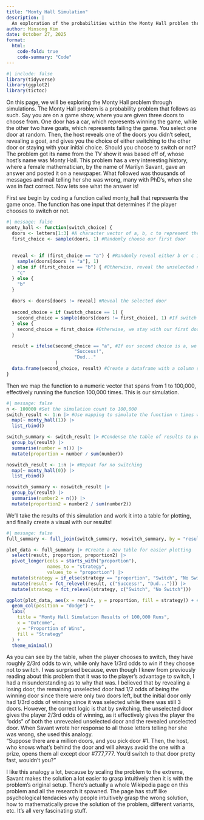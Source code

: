 ```yaml
---
title: "Monty Hall Simulation"
description: |
  An exploration of the probabilities within the Monty Hall problem through simulations
author: Minsong Kim
date: October 27, 2025
format: 
  html:
    code-fold: true
    code-summary: "Code"
---
```


```r
#| include: false
library(tidyverse)
library(ggplot2)
library(tictoc)
```

On this page, we will be exploring the Monty Hall problem through simulations. The Monty Hall problem is a probability problem that follows as such. Say you are on a game show, where you are given three doors to choose from. One door has a car, which represents winning the game, while the other two have goats, which represents failing the game. You select one door at random. Then, the host reveals one of the doors you didn't select, revealing a goat, and gives you the choice of either switching to the other door or staying with your initial choice. Should you choose to switch or not? The problem got its name from the TV show it was based off of, whose host's name was Monty Hall. This problem has a very interesting history, where a female mathematician, by the name of Marilyn Savant, gave an answer and posted it on a newspaper. What followed was thousands of messages and mail telling her she was wrong, many with PhD's, when she was in fact correct. Now lets see what the answer is!

First we begin by coding a function called monty_hall that represents the game once. The function has one input that determines if the player chooses to switch or not.

```r
#| message: false
monty_hall <- function(switch_choice) {
  doors <- letters[1:3] #A character vector of a, b, c to represent the three doors; a is the prize door
  first_choice <- sample(doors, 1) #Randomly choose our first door
  
  
  reveal <- if (first_choice == "a") { #Randomly reveal either b or c if a is selected
    sample(doors[doors != "a"], 1)
  } else if (first_choice == "b") { #Otherwise, reveal the unselected non-prize door
    "c"
  } else {
    "b"
  }
  
  doors <- doors[doors != reveal] #Reveal the selected door
  
  second_choice = if (switch_choice == 1) { 
    second_choice = sample(doors[doors != first_choice], 1) #If switch = 1, we switch to the other door
  } else {
    second_choice = first_choice #Otherwise, we stay with our first door
  }

  result = ifelse(second_choice == "a", #If our second choice is a, we win!
                         "Success!",
                         "Dud..."
                  )
  data.frame(second_choice, result) #Create a dataframe with a column showing final selected door and results
}
```

Then we map the function to a numeric vector that spans from 1 to 100,000, effectively running the function 100,000 times. This is our simulation.

```r
#| message: false
n <- 100000 #Set the simulation count to 100,000
switch_result <- 1:n |> #Use mapping to simulate the function n times with switching
  map(~ monty_hall(1)) |>
  list_rbind()

switch_summary <- switch_result |> #Condense the table of results to proportion of successes and failures
  group_by(result) |>
  summarise(number = n()) |>
  mutate(proportion = number / sum(number))

noswitch_result <- 1:n |> #Repeat for no switching
  map(~ monty_hall(0)) |>
  list_rbind()

noswitch_summary <- noswitch_result |>
  group_by(result) |>
  summarise(number2 = n()) |>
  mutate(proportion2 = number2 / sum(number2))
```

We'll take the results of this simulation and work it into a table for plotting, and finally create a visual with our results!

```r
#| message: false
full_summary <- full_join(switch_summary, noswitch_summary, by = "result") #Join the proportion results into one table

plot_data <- full_summary |> #Create a new table for easier plotting
  select(result, proportion, proportion2) |>
  pivot_longer(cols = starts_with("proportion"),
               names_to = "strategy",
               values_to = "proportion") |>
  mutate(strategy = if_else(strategy == "proportion", "Switch", "No Switch")) |>
  mutate(result = fct_relevel(result, c("Success!", "Dud..."))) |>
  mutate(strategy = fct_relevel(strategy, c("Switch", "No Switch")))

ggplot(plot_data, aes(x = result, y = proportion, fill = strategy)) + #Plot!
  geom_col(position = "dodge") +
  labs(
    title = "Monty Hall Simulation Results of 100,000 Runs",
    x = "Outcome",
    y = "Proportion of Wins",
    fill = "Strategy"
  ) +
  theme_minimal()
```

As you can see by the table, when the player chooses to switch, they have roughly 2/3rd odds to win, while only have 1/3rd odds to win if they choose not to switch. I was surprised because, even though I knew from previously reading about this problem that it was to the player's advantage to switch, I had a misunderstanding as to why that was. I believed that by revealing a losing door, the remaining unselected door had 1/2 odds of being the winning door since there were only two doors left, but the initial door only had 1/3rd odds of winning since it was selected while there was still 3 doors. However, the correct logic is that by switching, the unselected door gives the player 2/3rd odds of winning, as it effectively gives the player the "odds" of both the unrevealed unselected door and the revealed unselected door. When Savant wrote her response to all those letters telling her she was wrong, she used this analogy. \
"Suppose there are a million doors, and you pick door #1. Then, the host, who knows what's behind the door and will always avoid the one with a prize, opens them all except door #777,777. You'd switch to that door pretty fast, wouldn't you?"

I like this analogy a lot, because by scaling the problem to the extreme, Savant makes the solution a lot easier to grasp intuitively then it is with the problem's original setup. There's actually a whole Wikipedia page on this problem and all the research it spawned. The page has stuff like psychological tendacies why people intuitively grasp the wrong solution, how to mathematically prove the solution of the problem, different variants, etc. It's all very fascinating stuff.
